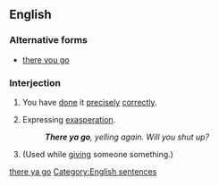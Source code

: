 <!--subst: of [[Template:sync]]-->
<!--If you edit this entry, please also edit [[there ya go]] to ensure these two entries remain synchronized.-->[[Category:Synchronized entries|there ya go]]
==English==

===Alternative forms===
* [[there you go]]

===Interjection===
{{en-interj|pos=[[there]] [[ya]] [[go]]}}

# {{informal|idiomatic}} You have [[done]] it [[precisely]] [[correctly]].
# {{informal|idiomatic}} Expressing [[exasperation]].
#: '''''There ya go''', yelling again. Will you shut up?''
# {{informal|literally}} (Used while [[give|giving]] someone something.)

[[Category:English sentences]]
